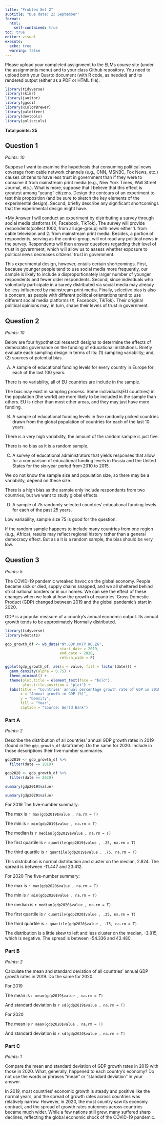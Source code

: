 ```yaml
---
title: "Problem Set 2"
subtitle: "Due date: 23 September"
format: 
  html:
    self-contained: true
toc: true
editor: visual
execute: 
  echo: true
  warning: false
---
```


Please upload your completed assignment to the ELMs course site (under the assignments menu) and to your class Github repository. You need to upload both your Quarto document (with R code, as needed) and its rendered output (either as a PDF or HTML file).

```r
library(tidyverse) 
library(skimr) 
library(janitor) 
library(ggsci) 
library(RColorBrewer) 
library(paletteer) 
library(devtools)
library(polisciols)
```

**Total points: 25**

## Question 1

*Points: 10*

Suppose I want to examine the hypothesis that consuming political news coverage from cable network channels (e.g., CNN, MSNBC, Fox News, etc.) causes citizens to have less trust in government than if they were to consume it from mainstream print media (e.g., New York Times, Wall Street Journal, etc.). What is more, suppose that I believe that this effect is greatest among "young" citizens. Design the contours of an experiment to test this proposition (and be sure to sketch the key elements of the experimental design). Second, briefly describe any significant shortcomings that the experimental design might have.

*My Answer
I will conduct an experiment by distributing a survey through social media platforms (X, Facebook, TikTok). The survey will provide respondents(collect 1000, from all age-group) with news either 1. from cable television and 2. from mainstream print media. Besides, a portion of respondents, serving as the control group, will not read any political news in the survey. Respondents will then answer questions regarding their level of trust in government, which will allow us to assess whether exposure to political news decreases citizens’ trust in government.

This experimental design, however, entails certain shortcomings. First, because younger people tend to use social media more frequently, our sample is likely to include a disproportionately larger number of younger respondents and fewer older respondents. Second, since individuals who voluntarily participate in a survey distributed via social media may already be less influenced by mainstream print media. Finally, selective bias is also a concern, as people with different political orientations tend to use different social media platforms (X, Facebook, TikTok). Their original political opinions may, in turn, shape their levels of trust in government.

## Question 2

*Points: 10*

Below are four hypothetical research designs to determine the effects of democratic governance on the funding of educational institutions. Briefly evaluate each sampling design in terms of its: (1) sampling variability; and, (2) sources of potential bias.

A.  A sample of educational funding levels for every country in Europe for each of the last 100 years.

There is no variability, all of EU countries are include in the sample. 

The bias may exist in sampling process. Some individuals(EU countries) in the population (the world) are more likely to be included in the sample than others. EU is richer than most other areas, and they may just have more funding.

B.  A sample of educational funding levels in five randomly picked countries drawn from the global population of countries for each of the last 10 years.

There is a very high variability, the amount of the random sample is just five.

There is no bias as it is a random sample.

C.  A survey of educational administrators that yields responses that allow for a comparison of educational funding levels in Russia and the United States for the six-year period from 2010 to 2015.

We do not know the sample size and population size, so there may be a variability, depend on these size.

There is a high bias as the sample only include respondants from two countries, but we want to study global effects.

D.  A sample of 75 randomly selected countries' educational funding levels for each of the past 25 years.

Low variability, sample size 75 is good for the question. 

If the random sample happens to include many countries from one region (e.g., Africa), results may reflect regional history rather than a general democracy effect. But as a it is a random sample, the bias should be very low.


## Question 3

*Points: 5*

The COVID-19 pandemic wreaked havoc on the global economy. People became sick or died, supply chains snapped, and we all sheltered behind strict national borders or in our homes. We can see the effect of these changes when we look at how the growth of countries' Gross Domestic Product (GDP) changed between 2019 and the global pandemic's start in 2020.

::: callout-note
GDP is a popular measure of a country's annual economic output. Its annual growth tends to be approximately Normally distributed.
:::

```r
library(tidyverse)
library(wbstats)

gdp_growth_df <- wb_data("NY.GDP.MKTP.KD.ZG", 
                         start_date = 2019, 
                         end_date = 2020, 
                         return_wide = F)

ggplot(gdp_growth_df, aes(x = value, fill = factor(date))) + 
  geom_density(alpha = 0.75) + 
  theme_minimal() + 
  theme(plot.title = element_text(face = "bold"),
        plot.title.position = "plot") + 
  labs(title = "Countries' annual percentage growth rate of GDP in 2019 and 2020",
       x = "Annual growth in GDP (%)",
       y = "Density",
       fill = "Year",
       caption = "Source: World Bank")
```

### Part A

*Points: 2*

Describe the distribution of all countries' annual GDP growth rates in 2019 (found in the `gdp_growth_df` dataframe). Do the same for 2020. Include in those descriptions their five-number summaries.

```r

gdp2019 <- gdp_growth_df %>% 
  filter(date == 2019) 

gdp2020 <- gdp_growth_df %>% 
  filter(date == 2020)

summary(gdp2019$value)

summary(gdp2020$value)

```

For 2019 The five-number summary:

The max is `r max(gdp2019$value , na.rm = T)`

The min is `r min(gdp2019$value , na.rm = T)`

The median is `r median(gdp2019$value , na.rm = T)`

The first quartile is `r quantile(gdp2019$value , .25, na.rm = T)`

The third quartile is `r quantile(gdp2019$value , .75, na.rm = T)`

This distribution is normal distribution and cluster on the median, 2.824. The spread is between -11.447 and 23.412.

For 2020 The five-number summary:

The max is `r max(gdp2020$value , na.rm = T)`

The min is `r min(gdp2020$value , na.rm = T)`

The median is `r median(gdp2020$value , na.rm = T)`

The first quartile is `r quantile(gdp2020$value , .25, na.rm = T)`

The third quartile is `r quantile(gdp2020$value , .75, na.rm = T)`

The distribution is a little skew to left and less cluster on the median, -3.815, which is negative. The spread is between -54.336 and 43.480.

### Part B

*Points: 2*

Calculate the mean and standard deviation of all countries' annual GDP growth rates in 2019. Do the same for 2020.

For 2019

The mean is `r mean(gdp2019$value , na.rm = T)`

And standard deviation is `r sd(gdp2019$value , na.rm = T)`

For 2020

The mean is `r mean(gdp2020$value , na.rm = T)`

And standard deviation is `r sd(gdp2020$value , na.rm = T)`

### Part C

*Points: 1*

Compare the mean and standard deviation of GDP growth rates in 2019 with those in 2020. What, generally, happened to each country's economy? Do not use the words or phrases "mean" or "standard deviation" in your answer.

In 2019, most countries' economic growth is steady and positive like the normal years, and the spread of growth rates across countries was relatively narrow. However, in 2020, the most country saw its economy contract, and the spread of growth rates outcomes across countries became much wider. While a few nations still grew, many suffered sharp declines, reflecting the global economic shock of the COVID-19 pandemic.


